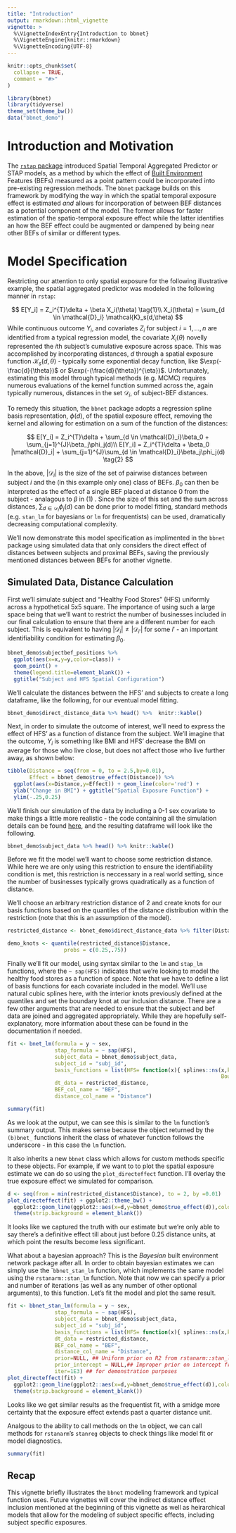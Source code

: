 ```yaml
---
title: "Introduction"
output: rmarkdown::html_vignette
vignette: >
  %\VignetteIndexEntry{Introduction to bbnet}
  %\VignetteEngine{knitr::rmarkdown}
  %\VignetteEncoding{UTF-8}
---
```


```r
knitr::opts_chunk$set(
  collapse = TRUE,
  comment = "#>"
)
```

```r
library(bbnet)
library(tidyverse)
theme_set(theme_bw())
data("bbnet_demo")
```

# Introduction and Motivation

The [`rstap` package](https://biostatistics4socialimpact.github.io/rstap) introduced Spatial Temporal Aggregated Predictor or STAP models, as a method by which the effect of [Built Environment](https://en.wikipedia.org/wiki/Built_environment) Features (BEFs) measured as a point pattern could be incorporated into pre-existing regression methods. The `bbnet` package builds on this framework by modifying the way in which the spatial temporal exposure effect is estimated *and* allows for incorporation of between BEF distances as a potential component of the model. The former allows for faster estimation of the spatio-temporal exposure effect while the latter identifies an how the BEF effect could be augmented or dampened by being near other BEFs of similar or different types. 

# Model Specification

Restricting our attention to only spatial exposure for the following illustrative example, the spatial aggregated predictor was modeled in the following manner in `rstap`:

$$
E[Y_i] = Z_i^{T}\delta + \beta X_i(\theta) \tag{1}\\
X_i(\theta) = \sum_{d \in \mathcal{D}_i} \mathcal{K}_s(d,\theta)
$$
While continuous outcome $Y_i$, and covariates $Z_i$ for subject $i=1,...,n$ are identified from a typical regression model, the covariate $X_i(\theta)$ novelly represented the $i$th subject's cumulative exposure across space. This was accomplished by incorporating distances, $d$ through a spatial exposure function $\mathcal{K}_s(d,\theta)$ - typically some exponential decay function, like $\exp(-\frac{d}{\theta})$ or $\exp(-(\frac{d}{\theta})^{\eta})$. Unfortunately, estimating this model through typical methods (e.g. MCMC) requires numerous evaluations of the kernel function summed across the, again typically numerous, distances in the set $\mathcal{D}_i$, of subject-BEF distances.

To remedy this situation, the `bbnet` package adopts a regression spline basis representation, $\phi(d)$, of the spatial exposure effect, removing the kernel and allowing for estimation on a sum of the function of the distances:

$$
E[Y_i] = Z_i^{T}\delta + \sum_{d \in \mathcal{D}_i}\beta_0 + \sum_{j=1}^{J}\beta_j\phi_j(d)\\
E[Y_i] = Z_i^{T}\delta + \beta_0 |\mathcal{D}_i| +  \sum_{j=1}^{J}\sum_{d \in \mathcal{D}_i}\beta_j\phi_j(d) \tag{2}
$$

In the above, $|\mathcal{D}_i|$ is the size of the set of pairwise distances between subject $i$ and the (in this example only one) class of BEFs. $\beta_0$ can then be interpreted as the effect of a single BEF placed at distance 0 from the subject - analagous to $\beta$ in (1) . Since the size of this set and the sum across distances, $\sum_{d\in \mathcal{D}_i} \phi_j(d)$ can be done prior to model fitting, standard methods (e.g. `stan_lm` for bayesians or `lm` for frequentists) can be used, dramatically decreasing computational complexity. 

We'll now demonstrate this model specification as implimented in the `bbnet` package using simulated data that only considers the direct effect of distances between subjects and proximal BEFs, saving the previously mentioned distances between BEFs for another vignette.

## Simulated Data, Distance Calculation 

First we'll simulate subject and "Healthy Food Stores" (HFS) uniformly across a hypothetical 5x5 square. The importance of using such a large space
being that we'll want to restrict the number of businesses included in our final calculation to ensure that there are a different
number for each subject. This is equivalent to having $|\mathcal{D}_i| \neq |\mathcal{D}_{i'}|$ for some $i'$ - an important identifiability condition for estimating $\beta_0$.

```r
bbnet_demo$subjectbef_positions %>% 
  ggplot(aes(x=x,y=y,color=class)) + 
  geom_point() +
  theme(legend.title=element_blank()) + 
  ggtitle("Subject and HFS Spatial Configuration")
```

We'll calculate the distances between the HFS' and subjects to create a long dataframe, like the following, for our eventual model fitting.

```r
bbnet_demo$direct_distance_data %>% head() %>%  knitr::kable()
```

Next, in order to simulate the outcome of interest, we'll need to express the effect of HFS' as a function of 
distance from the subject. We'll imagine that the outcome, $Y_i$ is something like BMI and HFS' decrease the BMI on average 
for those who live close, but does not affect those who live further away, as shown below:
```r
tibble(Distance = seq(from = 0, to = 2.5,by=0.01),
       Effect = bbnet_demo$true_effect(Distance)) %>% 
  ggplot(aes(x=Distance,y=Effect)) + geom_line(color='red') + 
  ylab("Change in BMI") + ggtitle("Spatial Exposure Function") + 
  ylim(-.25,0.25)
```


  
  We'll finish our simulation of the data by including a 0-1 sex covariate to make things a little more realistic - the code containing all the simulation details can be found [here](https://github.com/apeterson91/bbnet), and the resulting dataframe will look like the following.
  
```r
bbnet_demo$subject_data %>% head() %>% knitr::kable()
```

Before we fit the model we'll want to choose some restriction distance. While here we are only using this restriction to ensure the identifiability
condition is met, this restriction is neccessary in a real world setting, since the number of businesses typically grows quadratically as a function of distance. 

We'll choose an arbitrary restriction distance of 2 and create knots for our basis functions based on the quantiles of the distance distribution within the restriction (note that this is an assumption of the model). 

```r
restricted_distance <- bbnet_demo$direct_distance_data %>% filter(Distance<=2)

demo_knots <- quantile(restricted_distance$Distance,
                  probs = c(0.25,.75))
```

Finally we'll fit our model, using syntax similar to the `lm` and `stap_lm` functions, where the `~ sap(HFS)` indicates
that we're looking to model the healthy food stores as a function of space. Note that we have to define a list of basis 
functions for each covariate included in the model. We'll use natural cubic splines here, with the interior knots previously defined at 
the quantiles and set the boundary knot at our inclusion distance. There are a few other arguments that are needed to ensure
that the subject and bef data are joined and aggregated appropriately. While they are hopefully self-explanatory, more information about these can be found in the documentation if needed.

```r
fit <- bnet_lm(formula = y ~ sex,
               stap_formula = ~ sap(HFS),
               subject_data = bbnet_demo$subject_data,
               subject_id = "subj_id",
               basis_functions = list(HFS= function(x){ splines::ns(x,knots = demo_knots,
                                                                    Boundary.knots = c(0,2)) }),
               dt_data = restricted_distance,
               BEF_col_name = "BEF",
               distance_col_name = "Distance")

summary(fit)
```
As we look at the output, we can see this is similar to the `lm` function's summary output. This makes sense because the 
object returned by the `(b)bnet_` functions inherit the class of whatever function follows the underscore - in this case the `lm` function.

It also inherits a new `bbnet` class which allows for custom methods specific to these objects. For example, if we want to to plot the 
spatial exposure estimate we can do so using the `plot_directeffect` function. I'll overlay the true exposure effect we simulated for comparison.

```r
d <- seq(from = min(restricted_distance$Distance), to = 2, by =0.01)
plot_directeffect(fit) + ggplot2::theme_bw() +
  ggplot2::geom_line(ggplot2::aes(x=d,y=bbnet_demo$true_effect(d)),color='red') + 
  theme(strip.background = element_blank())
```


  It looks like we captured the truth with our estimate but we're only able to say there's a definitive effect till about just before 0.25 distance units, at which point the results become less significant.

What about a bayesian approach? This is the *Bayesian* built environment network package after all. In order to obtain bayesian estimates
we can simply use the ``bbnet_stan_lm` function, which implements the same model using the `rstanarm::stan_lm` function. Note that now we 
can specify a prior and number of iterations (as well as any number of other optional arguments), to this function. Let's fit the model and plot the same result.

```r
fit <- bbnet_stan_lm(formula = y ~ sex,
               stap_formula = ~ sap(HFS),
               subject_data = bbnet_demo$subject_data,
               subject_id = "subj_id",
               basis_functions = list(HFS= function(x){ splines::ns(x,knots=demo_knots,Boundary.knots = c(0,2)) }),
               dt_data = restricted_distance,
               BEF_col_name = "BEF",
               distance_col_name = "Distance",
               prior=NULL, ## Uniform prior on R2 from rstanarm::stan_lm
               prior_intercept = NULL,## Improper prior on intercept from rstanarm::stan_lm 
               iter=1E3) ## for demonstration purposes
plot_directeffect(fit) + 
  ggplot2::geom_line(ggplot2::aes(x=d,y=bbnet_demo$true_effect(d)),color='red') +
  theme(strip.background = element_blank())
```

Looks like we get similar results as the frequentist fit, with a smidge more certainty that the exposure effect extends past a quarter distance unit. 

Analgous to the ability to call methods on the `lm` object, we can call methods for `rstanarm`'s `stanreg` objects to check things like model fit or model diagnostics.

```r
summary(fit)
```

## Recap

This vignette briefly illustrates the `bbnet` modeling framework and typical function uses. Future vignettes will cover the 
indirect distance effect inclusion mentioned at the beginning of this vignette as well as heirarchical models that allow for the modeling 
of subject specific effects, including subject specific exposures.
